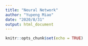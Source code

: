 ```yaml
---
title: "Neural Network"
author: "Yupeng Miao"
date: "2020/8/31"
output: html_document
---
```


```r
knitr::opts_chunk$set(echo = TRUE)
```

```r

```

